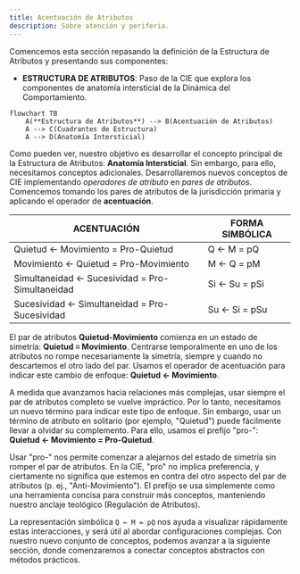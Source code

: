 ```yaml
---
title: Acentuación de Atributos
description: Sobre atención y periferia.
---
```


Comencemos esta sección repasando la definición de la Estructura de Atributos y presentando sus componentes:

- **ESTRUCTURA DE ATRIBUTOS**: Paso de la CIE que explora los componentes de anatomía intersticial de la Dinámica del Comportamiento.

```mermaid
flowchart TB
    A(**Estructura de Atributos**) --> B(Acentuación de Atributos)
    A --> C(Cuadrantes de Estructura)
    A --> D(Anatomía Intersticial)
```

Como pueden ver, nuestro objetivo es desarrollar el concepto principal de la Estructura de Atributos: **Anatomía Intersticial**. Sin embargo, para ello, necesitamos conceptos adicionales. Desarrollaremos nuevos conceptos de CIE implementando *operadores de atributo* en *pares de atributos*. Comencemos tomando los pares de atributos de la jurisdicción primaria y aplicando el operador de **acentuación**.

| **ACENTUACIÓN** | **FORMA SIMBÓLICA** |
|----|---|
| Quietud ← Movimiento = Pro-Quietud | Q ← M = pQ |
| Movimiento ← Quietud = Pro-Movimiento | M ← Q = pM |
| Simultaneidad ← Sucesividad = Pro-Simultaneidad | Si ← Su = pSi |
| Sucesividad ← Simultaneidad = Pro-Sucesividad | Su ← Si = pSu |

El par de atributos **Quietud-Movimiento** comienza en un estado de simetría: **Quietud ≡ Movimiento**. Centrarse temporalmente en uno de los atributos no rompe necesariamente la simetría, siempre y cuando no descartemos el otro lado del par. Usamos el operador de acentuación para indicar este cambio de enfoque: **Quietud ← Movimiento**.

A medida que avanzamos hacia relaciones más complejas, usar siempre el par de atributos completo se vuelve impráctico. Por lo tanto, necesitamos un nuevo término para indicar este tipo de enfoque. Sin embargo, usar un término de atributo en solitario (por ejemplo, "Quietud") puede fácilmente llevar a olvidar su complemento. Para ello, usamos el prefijo "pro-": **Quietud ← Movimiento = Pro-Quietud**.

Usar "pro-" nos permite comenzar a alejarnos del estado de simetría sin romper el par de atributos. En la CIE, "pro" no implica preferencia, y ciertamente no significa que estemos en contra del otro aspecto del par de atributos (p. ej., "Anti-Movimiento"). El prefijo se usa simplemente como una herramienta concisa para construir más conceptos, manteniendo nuestro anclaje teológico (Regulación de Atributos).

La representación simbólica `Q ← M = pQ` nos ayuda a visualizar rápidamente estas interacciones, y será útil al abordar configuraciones complejas. Con nuestro nuevo conjunto de conceptos, podemos avanzar a la siguiente sección, donde comenzaremos a conectar conceptos abstractos con métodos prácticos.
